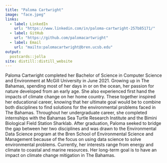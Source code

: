 ```yaml
---
title: "Paloma Cartwright"
image: "face.jpeg"
links:
  - label: LinkedIn
    url: "https://www.linkedin.com/in/paloma-cartwright-257b85171/"
  - label: GitHub
    url: "https://github.com/palomacartwright"
  - label: Email
    url: "mailto:palomacartwright@bren.ucsb.edu"
output:
  postcards::jolla
site: distill::distill_website
---
```

 

Paloma Cartwright completed her Bachelor of Science in Computer Science and Environment at McGill University in June 2021. Growing up in The Bahamas, spending most of her days in or on the ocean, her passion for nature developed from an early age. She also experienced first hand the impacts of climate change on her home country. These together inspired her educational career, knowing that her ultimate goal would be to combine both disciplines to find solutions for the environmental problems faced in The Bahamas. Throughout her undergraduate career, she completed internships with the Bahamas Sea Turtle Research Institute and the Bimini Biological Field Station Sharklab. After graduation, Paloma seeked to bridge the gap between her two disciplines and was drawn to the Environmental Data Science program at the Bren School of Environmental Science and Management because of the focus on using data science to solve environmental problems. Currently, her interests range from energy and climate to coastal and marine resources. Her long-term goal is to have an impact on climate change mitigation in The Bahamas.

